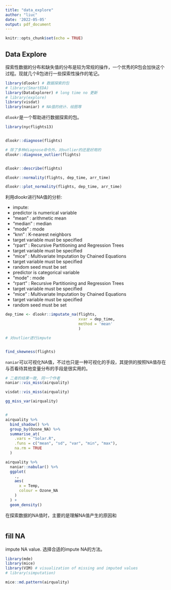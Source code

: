 ```yaml
---
title: "data_explore"
author: "liuc"
date: '2022-05-05'
output: pdf_document
---
```


```r
knitr::opts_chunk$set(echo = TRUE)
```

## Data Explore

探索性数据的分布和缺失值的分布是较为常规的操作，一个优秀的R包会加快这个过程。现就几个R包进行一些探索性操作的笔记。

```r
library(dlookr) # 数据探索的包
# library(SmartEDA)
library(DataExplorer) # long time no 更新
# library(explore)
library(visdat)
library(naniar) # NA值的统计、绘图等


```


`dlookr`是一个帮助进行数据探索的包。

```r
library(nycflights13)


dlookr::diagnose(flights)

# 除了多种diagnose命令外，对outlier的还是好用的
dlookr::diagnose_outlier(flights)


dlookr::describe(flights)

```

```r
dlookr::normality(flights, dep_time, arr_time)

dlookr::plot_normality(flights, dep_time, arr_time)
```


利用dlookr进行NA值的分析:

- impute:
- predictor is numerical variable
- “mean” : arithmetic mean
- “median” : median
- “mode” : mode
- “knn” : K-nearest neighbors
- target variable must be specified
- “rpart” : Recursive Partitioning and Regression Trees
- target variable must be specified
- “mice” : Multivariate Imputation by Chained Equations
- target variable must be specified
- random seed must be set
- predictor is categorical variable
- “mode” : mode
- “rpart” : Recursive Partitioning and Regression Trees
- target variable must be specified
- “mice” : Multivariate Imputation by Chained Equations
- target variable must be specified
- random seed must be set

```r
dep_time <- dlookr::imputate_na(flights,
                                xvar = dep_time,
                                method = 'mean'
                                )

# 对outlier进行impute


find_skewness(flights)


```



`naniar`可以可视化NA值，不过也只是一种可视化的手段，其提供的按照NA值存在与否看待其他变量分布的手段是很实用的。

```r
# 二者的结果一致, 同一个作者
naniar::vis_miss(airquality)

visdat::vis_miss(airquality)
```

```r
gg_miss_var(airquality)


#
airquality %>%
  bind_shadow() %>%
  group_by(Ozone_NA) %>%
  summarise_at(
    .vars = "Solar.R",
    .funs = c("mean", "sd", "var", "min", "max"),
    na.rm = TRUE
  )

airquality %>%
  naniar::nabular() %>%
  ggplot(
    .,
    aes(
      x = Temp,
      colour = Ozone_NA
    )
  ) +
  geom_density()
```


在探索数据的NA值时，主要的是理解NA值产生的原因和

```r

```



## fill NA

impute NA value.
选择合适的impute NA的方法。


```r
library(mde)
library(mice)
library(VIM) # visualization of missing and imputed values
# library(simputation)

```

```r
mice::md.pattern(airquality)
```















